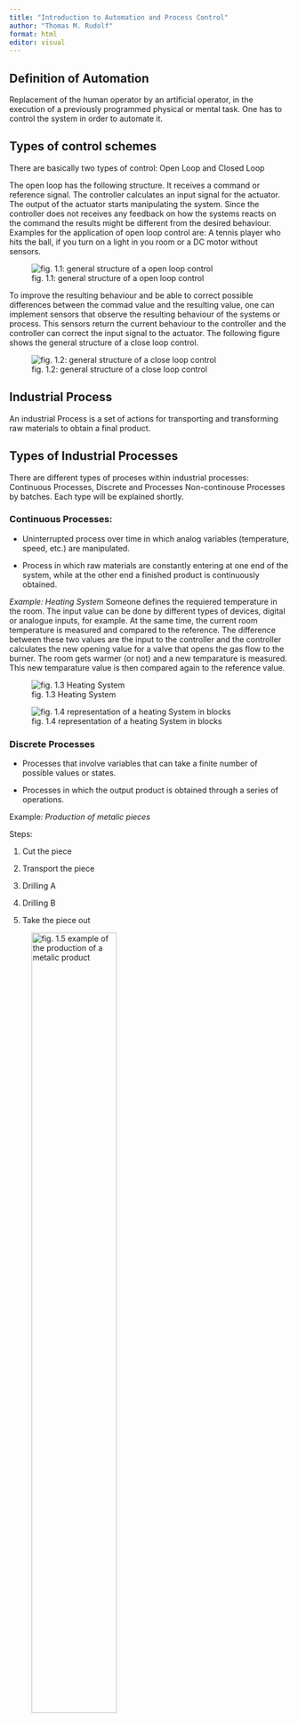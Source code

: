 ```yaml
---
title: "Introduction to Automation and Process Control"
author: "Thomas M. Rudolf"
format: html
editor: visual
---
```


## Definition of Automation

Replacement of the human operator by an artificial operator, in the execution of a previously programmed physical or mental task. One has to control the system in order to automate it.

## Types of control schemes

There are basically two types of control: Open Loop and Closed Loop

The open loop has the following structure. It receives a command or reference signal. The controller calculates an input signal for the actuator. The output of the actuator starts manipulating the system. Since the controller does not receives any feedback on how the systems reacts on the command the results might be different from the desired behaviour. Examples for the application of open loop control are: A tennis player who hits the ball, if you turn on a light in you room or a DC motor without sensors.

![fig. 1.1: general structure of a open loop control](images/fig01-001.png)

To improve the resulting behaviour and be able to correct possible differences between the commad value and the resulting value, one can implement sensors that observe the resulting behaviour of the systems or process. This sensors return the current behaviour to the controller and the controller can correct the input signal to the actuator. The following figure shows the general structure of a close loop control.

![fig. 1.2: general structure of a close loop control](images/fig01-002.png)

## Industrial Process

An industrial Process is a set of actions for transporting and transforming raw materials to obtain a final product.

## Types of Industrial Processes

There are different types of proceses within industrial processes: Continuous Processes, Discrete and Processes Non-continouse Processes by batches. Each type will be explained shortly.

### Continuous Processes:

-   Uninterrupted process over time in which analog variables (temperature, speed, etc.) are manipulated.

-   Process in which raw materials are constantly entering at one end of the system, while at the other end a finished product is continuously obtained.

*Example: Heating System* Someone defines the requiered temperature in the room. The input value can be done by different types of devices, digital or analogue inputs, for example. At the same time, the current room temperature is measured and compared to the reference. The difference between these two values are the input to the controller and the controller calculates the new opening value for a valve that opens the gas flow to the burner. The room gets warmer (or not) and a new temparature is measured. This new temparature value is then compared again to the reference value.

![fig. 1.3 Heating System](images/fig01-003.png)

![fig. 1.4 representation of a heating System in blocks](images/fig01-004.png)

### Discrete Processes

-   Processes that involve variables that can take a finite number of possible values or states.

-   Processes in which the output product is obtained through a series of operations.

Example: *Production of metalic pieces*

Steps:

1.  Cut the piece

2.  Transport the piece

3.  Drilling A

4.  Drilling B

5.  Take the piece out

![fig. 1.5 example of the production of a metalic product](images/fig01-005.png){width="60%"}

## Non-continuous Processes by batches

Processes where the final product is made up of different components.

Steps:

1.  Position pieces C, D and E

2.  Position piece B

3.  Position piece A

4.  Return cylinders pieces C, D and E

![fig. 1.6 Assembly process](images/fig01-006.png){width="80%"}

Box Stacker:

![fig. 1.7 process of box positioning for further transport.](images/fig01-007.png){width="80%"}

## Resume: Types of processes and types of control

![fig. 1.8 resume of processes and control types](images/fig01-008.png){width="80%"}

## Industrial Automation

Total (or partial) elimination of human intervention in manufacturing processes, carrying out calculation and decision functions.

Typical examples with pneumatic application can be found in the food and drug industry ([example](https://www.youtube.com/watch?v=pUbH4j4f1-g)) or in the textil industry ([example](https://www.youtube.com/watch?v=oeSu9Vcu0DU)).